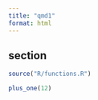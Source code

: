 ```yaml
---
title: "qmd1"
format: html
---
```


## section

```r
source("R/functions.R")
```

```r
plus_one(12)
```